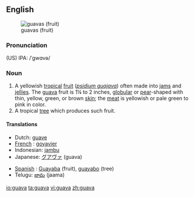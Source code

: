 {{wikipedia}}
==English==
[[Image:Psidium guajava fruit.jpg|thumb|guavas (fruit)]]
===Pronunciation===
(US) IPA: /ˈgwɑvə/

===Noun===
{{en-noun-reg}}
# A yellowish [[tropical]] [[fruit]] (''[[psidium guajava]]'') often made into [[jam]]s and [[jelly|jellies]]. The [[guava]] fruit is 1¼ to 2 inches, [[globular]] or [[pear]]-shaped with thin, yellow, green, or brown [[skin]]; the [[meat]] is yellowish or pale green to pink in color.
# A tropical [[tree]] which produces such fruit.

====Translations====
{{top}}
*Dutch: [[guave]]
*[[French]] : [[goyavier]]
*Indonesian: [[jambu]]
*Japanese: [[グアヴァ]] (guava)
{{mid}}
*[[Spanish]] : [[Guayaba]] (fruit),  [[guayabo]] (tree)
*Telugu: [[జామ]] (jaama)
{{bottom}}

[[io:guava]]
[[ta:guava]]
[[vi:guava]]
[[zh:guava]]